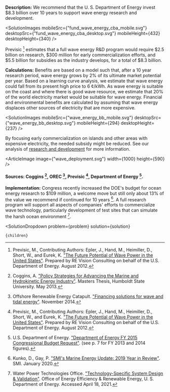 


**Description:** We recommend that the U. S. Department of Energy invest $8.3 billion over 10 years to support wave energy research and development.

<SolutionImages 
  mobileSrc={"fund_wave_energy_cba_mobile.svg"}
  desktopSrc={"fund_wave_energy_cba_desktop.svg"}
  mobileHeight={432}
  desktopHeight={340}
/>

Previsic [^"27"] estimates that a full wave energy R&D program would require $2.5 billion on research, $300 million for early commercialization efforts, and $5.5 billion for subsidies as the industry develops, for a total of $8.3 billion.

**Calculations:** Benefits are based on a model such that, after a 10 year research period, wave energy grows by 2% of its ultimate market potential per year. Based on a learning curve analysis, we estimate that wave energy could fall from its present high price to 6 ¢/kWh. As wave energy is suitable on the coast and where there is good wave resource, we estimate that 20% of the world electricity market would be suitable for wave energy. Financial and environmental benefits are calculated by assuming that wave energy displaces other sources of electricity that are more expensive.

<SolutionImages 
  mobileSrc={"wave_energy_bb_mobile.svg"}
  desktopSrc={"wave_energy_bb_desktop.svg"}
  mobileHeight={294}
  desktopHeight={237}
/>

By focusing early commercialization on islands and other areas with expensive electricity, the needed subsidy might be reduced. See our analysis of [research and development](/energy/energy_socioeconomics/rd) for more information.

<ArticleImage image={"wave_deployment.svg"} width={1000} height={590} />
#### Sources: Coggins [^"5"], OREC [^"24"], Previsic [^"27"], Department of Energy [^"32"].

**Implementation:** Congress recently increased the DOE's budget for ocean energy research to $109 million, a welcome move but still only about 13% of the value we recommend if continued for 10 years [^"16"]. A full research program will support all aspects of companies' efforts to commercialize wave technology, particularly development of test sites that can simulate the harsh ocean environment [^"34"].

[^"5"]: Coggins, A. ["Policy Strategies for Advancing the Marine and Hydrokinetic Energy Industry"](http://humboldt-dspace.calstate.edu/handle/2148/1475). Masters Thesis, Humboldt State University. May 2013.

[^"16"]: Kunko, D., Gay, P. ["SMI's Marine Energy Update: 2019 Year in Review"](https://www.strategicmi.com/blog/blog/smi-s-marine-energy-update-2019-year-in-review/). SMI. January 2020.

[^"24"]: Offshore Renewable Energy Catapult. ["Financing solutions for wave and tidal energy"](https://ore.catapult.org.uk/?orecatapultreports=financing-solutions-for-wave-and-tidal-energy). November 2014.

[^"27"]: Previsic, M., Contributing Authors: Epler, J., Hand, M., Heimiller, D., Short, W., and Eurek, K. ["The Future Potential of Wave Power in the United States"](http://www.re-vision.net/documents/The%20Future%20of%20Wave%20Power%20MP%209-20-12%20V2.pdf). Prepared by RE Vision Consulting on behalf of the U.S. Department of Energy. August 2012.

[^"32"]: U.S. Department of Energy. ["Department of Energy FY 2015 Congressional Budget Request"](http://energy.gov/sites/prod/files/2014/04/f14/15Highlights%20%281%29.pdf). (see p. 7 for FY 2013 and 2014 figures). 

[^"34"]: Water Power Technologies Office. ["Technology-Specific System Design & Validation"](https://www.energy.gov/eere/water/technology-specific-system-design-validation). Office of Energy Efficiency & Renewable Energy, U. S. Department of Energy. Accessed April 18, 2021.

  <SolutionDropdown 
    problem={problem} 
    solution={solution}
  >
    {children}
  </SolutionDropdown>